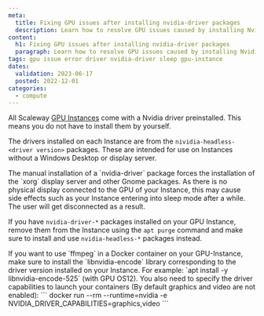 ```yaml
---
meta:
  title: Fixing GPU issues after installing nvidia-driver packages
  description: Learn how to resolve GPU issues caused by installing Nvidia driver packages on Scaleway GPU Instances. Follow our troubleshooting guide for optimal performance.
content:
  h1: Fixing GPU issues after installing nvidia-driver packages
  paragraph: Learn how to resolve GPU issues caused by installing Nvidia driver packages on Scaleway GPU Instances. Follow our troubleshooting guide for optimal performance.
tags: gpu issue error driver nvidia-driver sleep gpu-instance
dates:
  validation: 2023-06-17
  posted: 2022-12-01
categories:
  - compute
---
```


All Scaleway [GPU Instances](/compute/gpu/quickstart/) come with a Nvidia driver preinstalled. This means you do not have to install them by yourself.

The drivers installed on each Instance are from the `nividia-headless-<driver version>` packages. These are intended for use on Instances without a Windows Desktop or display server.

<Message type="important">
    The manual installation of a `nvidia-driver` package forces the installation of the `xorg` display server and other Gnome packages. As there is no physical display connected to the GPU of your Instance, this may cause side effects such as your Instance entering into sleep mode after a while. The user will get disconnected as a result.
</Message>

If you have `nvidia-driver-*` packages installed on your GPU Instance, remove them from the Instance using the `apt purge` command and make sure to install and use `nvidia-headless-*` packages instead.

<Message type="tip">
  If you want to use `ffmpeg` in a Docker container on your GPU-Instance, make sure to install the `libnvidia-encode` library corresponding to the driver version installed on your Instance.
  For example: `apt install -y libnvidia-encode-525`  (with GPU OS12).
  You also need to specify the driver capabilities to launch your containers (By default graphics and video are not enabled):
  ```
  docker run --rm --runtime=nvidia -e NVIDIA_DRIVER_CAPABILITIES=graphics,video
  ```
</Message>